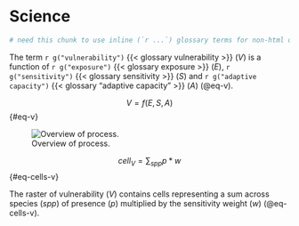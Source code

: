 # Science

```r
# need this chunk to use inline (`r ...`) glossary terms for non-html output with `g()` defined in libs/functions.R
```

The term `r g("vulnerability")` {{< glossary vulnerability >}} ($V$) is a function of `r g("exposure")` {{< glossary exposure >}} ($E$), `r g("sensitivity")` {{< glossary sensitivity >}} ($S$) and `r g("adaptive capacity")` {{< glossary "adaptive capacity" >}} ($A$) (@eq-v).

$$
V = f(E, S, A)
$$ {#eq-v}

![Overview of process.](figures/gdraw_spp-sens_rast-tbl-aoi.svg){#fig-spp-sens_rast-tbl-aoi}

<!--
* edit drawing: 
  [gdraw_spp-sens_rast-tbl-aoi - Google Drawings](https://docs.google.com/drawings/d/16vr4BpARl9qWMsXeNkasorGwfMM69662OywMN2AsLT4/edit)
- updated locally:
  libs/pre-render.R
-->

$$
cell_{V} = \sum_{spp}{p * w}
$$ {#eq-cells-v}

The raster of vulnerability ($V$) contains cells representing a sum across species ($spp$) of presence ($p$) multiplied by the sensitivity weight ($w$) (@eq-cells-v).
